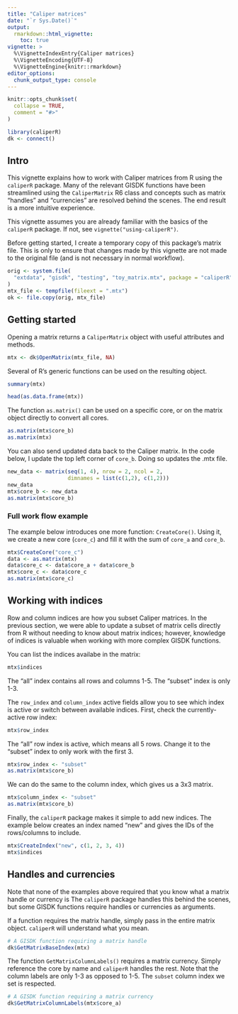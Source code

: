 ```yaml
---
title: "Caliper matrices"
date: "`r Sys.Date()`"
output: 
  rmarkdown::html_vignette:
    toc: true
vignette: >
  %\VignetteIndexEntry{Caliper matrices}
  %\VignetteEncoding{UTF-8}
  %\VignetteEngine{knitr::rmarkdown}
editor_options: 
  chunk_output_type: console
---
```


```r
knitr::opts_chunk$set(
  collapse = TRUE,
  comment = "#>"
)
```

```r
library(caliperR)
dk <- connect()
```

## Intro

This vignette explains how to work with Caliper matrices from R using the
`caliperR` package. Many of the relevant GISDK functions have been streamlined
using the `CaliperMatrix` R6 class and concepts such as matrix "handles" and
"currencies" are resolved behind the scenes. The end result is a more intuitive
experience.

This vignette assumes you are already familiar with the basics of the `caliperR`
package. If not, see `vignette("using-caliperR")`.

Before getting started, I create a temporary copy of this package's matrix file. 
This is only to ensure that changes made by this vignette are not made to the
original file (and is not necessary in normal workflow).

```r
orig <- system.file(
  "extdata", "gisdk", "testing", "toy_matrix.mtx", package = "caliperR"
)
mtx_file <- tempfile(fileext = ".mtx")
ok <- file.copy(orig, mtx_file)
```

## Getting started

Opening a matrix returns a `CaliperMatrix` object with useful attributes and
methods.

```r
mtx <- dk$OpenMatrix(mtx_file, NA)
```

Several of R's generic functions can be used on the resulting object.

```r
summary(mtx)
```

```r
head(as.data.frame(mtx))
```

The function `as.matrix()` can be used on a specific core, or on the matrix object
directly to convert all cores.

```r
as.matrix(mtx$core_b)
as.matrix(mtx)
```

You can also send updated data back to the Caliper matrix. In the code below,
I update the top left corner of `core_b`. Doing so updates the .mtx file.

```r
new_data <- matrix(seq(1, 4), nrow = 2, ncol = 2, 
                   dimnames = list(c(1,2), c(1,2)))
new_data
mtx$core_b <- new_data
as.matrix(mtx$core_b)
```

### Full work flow example

The example below introduces one more function: `CreateCore()`. Using it, we
create a new core (`core_c`) and fill it with the sum of `core_a` and `core_b`.

```r
mtx$CreateCore("core_c")
data <- as.matrix(mtx)
data$core_c <- data$core_a + data$core_b
mtx$core_c <- data$core_c
as.matrix(mtx$core_c)
```

## Working with indices

Row and column indices are how you subset Caliper matrices. In the previous
section, we were able to update a subset of matrix cells directly
from R without needing to know about matrix indices; however, knowledge of
indices is valuable when working with more complex GISDK functions.

You can list the indices availabe in the matrix:

```r
mtx$indices
```

The "all" index contains all rows and columns 1-5. The "subset" index is only
1-3.

The `row_index` and `column_index` active fields allow you to see which index is
active or switch between available indices. First, check the currently-active
row index:

```r
mtx$row_index
```

The "all" row index is active, which means all 5 rows. Change it to the "subset"
index to only work with the first 3.

```r
mtx$row_index <- "subset"
as.matrix(mtx$core_b)
```

We can do the same to the column index, which gives us a 3x3 matrix.

```r
mtx$column_index <- "subset"
as.matrix(mtx$core_b)
```

Finally, the `caliperR` package makes it simple to add new indices. The example
below creates an index named "new" and gives the IDs of the rows/columns to
include.

```r
mtx$CreateIndex("new", c(1, 2, 3, 4))
mtx$indices
```

## Handles and currencies

Note that none of the examples above required that you know what a matrix handle
or currency is The `caliperR` package handles this behind the scenes, but some
GISDK functions require handles or currencies as arguments.

If a function requires the matrix handle, simply pass in the entire matrix
object. `caliperR` will understand what you mean.

```r
# A GISDK function requiring a matrix handle
dk$GetMatrixBaseIndex(mtx)
```

The function `GetMatrixColumnLabels()` requires a matrix currency. Simply
reference the core by name and `caliperR` handles the rest. Note that the
column labels are only 1-3 as opposed to 1-5. The `subset` column index we set
is respected.

```r
# A GISDK function requiring a matrix currency
dk$GetMatrixColumnLabels(mtx$core_a)
```
